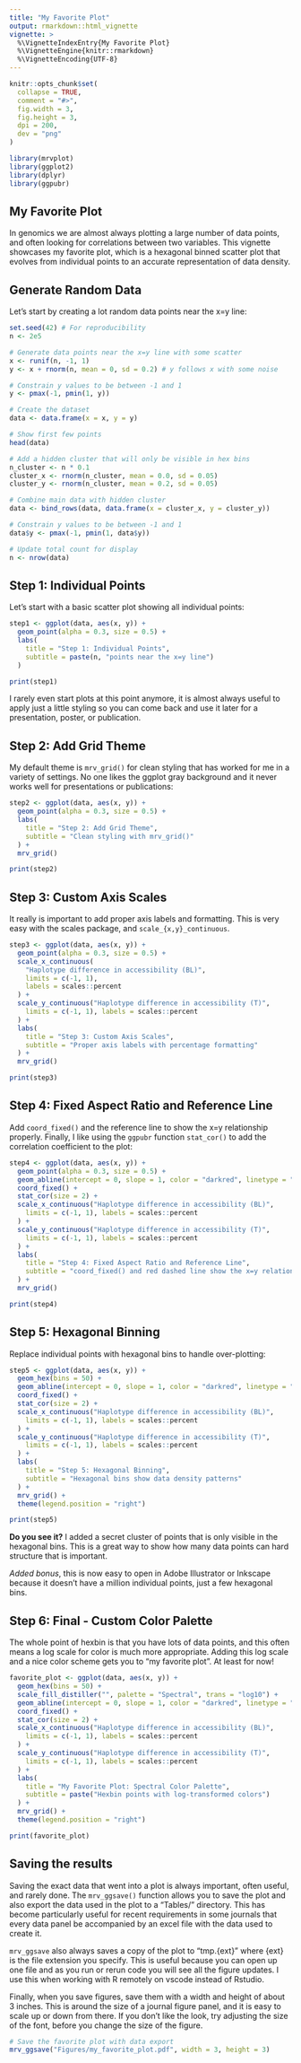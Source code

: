 ```yaml
---
title: "My Favorite Plot"
output: rmarkdown::html_vignette
vignette: >
  %\VignetteIndexEntry{My Favorite Plot}
  %\VignetteEngine{knitr::rmarkdown}
  %\VignetteEncoding{UTF-8}
---
```


```r
knitr::opts_chunk$set(
  collapse = TRUE,
  comment = "#>",
  fig.width = 3,
  fig.height = 3,
  dpi = 200,
  dev = "png"
)
```

```r
library(mrvplot)
library(ggplot2)
library(dplyr)
library(ggpubr)
```

## My Favorite Plot

In genomics we are almost always plotting a large number of data points, and often looking for correlations between two variables. This vignette showcases my favorite plot, which is a hexagonal binned scatter plot that evolves from individual points to an accurate representation of data density.

## Generate Random Data

Let's start by creating a lot random data points near the x=y line:

```r
set.seed(42) # For reproducibility
n <- 2e5

# Generate data points near the x=y line with some scatter
x <- runif(n, -1, 1)
y <- x + rnorm(n, mean = 0, sd = 0.2) # y follows x with some noise

# Constrain y values to be between -1 and 1
y <- pmax(-1, pmin(1, y))

# Create the dataset
data <- data.frame(x = x, y = y)

# Show first few points
head(data)
```

```r
# Add a hidden cluster that will only be visible in hex bins
n_cluster <- n * 0.1
cluster_x <- rnorm(n_cluster, mean = 0.0, sd = 0.05)
cluster_y <- rnorm(n_cluster, mean = 0.2, sd = 0.05)

# Combine main data with hidden cluster
data <- bind_rows(data, data.frame(x = cluster_x, y = cluster_y))

# Constrain y values to be between -1 and 1
data$y <- pmax(-1, pmin(1, data$y))

# Update total count for display
n <- nrow(data)
```

## Step 1: Individual Points

Let's start with a basic scatter plot showing all individual points:

```r
step1 <- ggplot(data, aes(x, y)) +
  geom_point(alpha = 0.3, size = 0.5) +
  labs(
    title = "Step 1: Individual Points",
    subtitle = paste(n, "points near the x=y line")
  )

print(step1)
```

I rarely even start plots at this point anymore, it is almost always useful to apply just a little styling so you can come back and use it later for a presentation, poster, or publication.

## Step 2: Add Grid Theme

My default theme is `mrv_grid()` for clean styling that has worked for me in a variety of settings. No one likes the ggplot gray background and it never works well for presentations or publications:

```r
step2 <- ggplot(data, aes(x, y)) +
  geom_point(alpha = 0.3, size = 0.5) +
  labs(
    title = "Step 2: Add Grid Theme",
    subtitle = "Clean styling with mrv_grid()"
  ) +
  mrv_grid()

print(step2)
```

## Step 3: Custom Axis Scales

It really is important to add proper axis labels and formatting. This is very easy with the scales package, and `scale_{x,y}_continuous`. 

```r
step3 <- ggplot(data, aes(x, y)) +
  geom_point(alpha = 0.3, size = 0.5) +
  scale_x_continuous(
    "Haplotype difference in accessibility (BL)",
    limits = c(-1, 1),
    labels = scales::percent
  ) +
  scale_y_continuous("Haplotype difference in accessibility (T)",
    limits = c(-1, 1), labels = scales::percent
  ) +
  labs(
    title = "Step 3: Custom Axis Scales",
    subtitle = "Proper axis labels with percentage formatting"
  ) +
  mrv_grid()

print(step3)
```

## Step 4: Fixed Aspect Ratio and Reference Line

Add `coord_fixed()` and the reference line to show the x=y relationship properly. Finally, I like using the `ggpubr` function `stat_cor()` to add the correlation coefficient to the plot:

```r
step4 <- ggplot(data, aes(x, y)) +
  geom_point(alpha = 0.3, size = 0.5) +
  geom_abline(intercept = 0, slope = 1, color = "darkred", linetype = "dashed", size = 1) +
  coord_fixed() +
  stat_cor(size = 2) +
  scale_x_continuous("Haplotype difference in accessibility (BL)",
    limits = c(-1, 1), labels = scales::percent
  ) +
  scale_y_continuous("Haplotype difference in accessibility (T)",
    limits = c(-1, 1), labels = scales::percent
  ) +
  labs(
    title = "Step 4: Fixed Aspect Ratio and Reference Line",
    subtitle = "coord_fixed() and red dashed line show the x=y relationship"
  ) +
  mrv_grid()

print(step4)
```

## Step 5: Hexagonal Binning

Replace individual points with hexagonal bins to handle over-plotting:

```r
step5 <- ggplot(data, aes(x, y)) +
  geom_hex(bins = 50) +
  geom_abline(intercept = 0, slope = 1, color = "darkred", linetype = "dashed", size = 1) +
  coord_fixed() +
  stat_cor(size = 2) +
  scale_x_continuous("Haplotype difference in accessibility (BL)",
    limits = c(-1, 1), labels = scales::percent
  ) +
  scale_y_continuous("Haplotype difference in accessibility (T)",
    limits = c(-1, 1), labels = scales::percent
  ) +
  labs(
    title = "Step 5: Hexagonal Binning",
    subtitle = "Hexagonal bins show data density patterns"
  ) +
  mrv_grid() +
  theme(legend.position = "right")

print(step5)
```

**Do you see it?** I added a secret cluster of points that is only visible in the hexagonal bins. This is a great way to show how many data points can hard structure that is important.

*Added bonus*, this is now easy to open in Adobe Illustrator or Inkscape because it doesn't have a million individual points, just a few hexagonal bins.

## Step 6: Final - Custom Color Palette

The whole point of hexbin is that you have lots of data points, and this often means a log scale for color is much more appropriate. Adding this log scale and a nice color scheme gets you to "my favorite plot". At least for now!

```r
favorite_plot <- ggplot(data, aes(x, y)) +
  geom_hex(bins = 50) +
  scale_fill_distiller("", palette = "Spectral", trans = "log10") +
  geom_abline(intercept = 0, slope = 1, color = "darkred", linetype = "dashed", size = 1) +
  coord_fixed() +
  stat_cor(size = 2) +
  scale_x_continuous("Haplotype difference in accessibility (BL)",
    limits = c(-1, 1), labels = scales::percent
  ) +
  scale_y_continuous("Haplotype difference in accessibility (T)",
    limits = c(-1, 1), labels = scales::percent
  ) +
  labs(
    title = "My Favorite Plot: Spectral Color Palette",
    subtitle = paste("Hexbin points with log-transformed colors")
  ) +
  mrv_grid() +
  theme(legend.position = "right")

print(favorite_plot)
```


## Saving the results

Saving the exact data that went into a plot is always important, often useful, and rarely done. The `mrv_ggsave()` function allows you to save the plot and also export the data used in the plot to a "Tables/" directory. This has become particularly useful for recent requirements in some journals that every data panel be accompanied by an excel file with the data used to create it. 

`mrv_ggsave` also always saves a copy of the plot to "tmp.{ext}" where {ext} is the file extension you specify. This is useful because you can open up one file and as you run or rerun code you will see all the figure updates. I use this when working with R remotely on vscode instead of Rstudio. 

Finally, when you save figures, save them with a width and height of about 3 inches. This is around the size of a journal figure panel, and it is easy to scale up or down from there. If you don't like the look, try adjusting the size of the font, before you change the size of the figure.

```r
# Save the favorite plot with data export
mrv_ggsave("Figures/my_favorite_plot.pdf", width = 3, height = 3)
```


